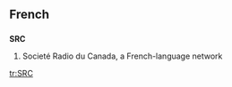 ==French==

==={{initialism}}===
'''SRC'''
#Societ&eacute; Radio du Canada, a French-language network

[[tr:SRC]]